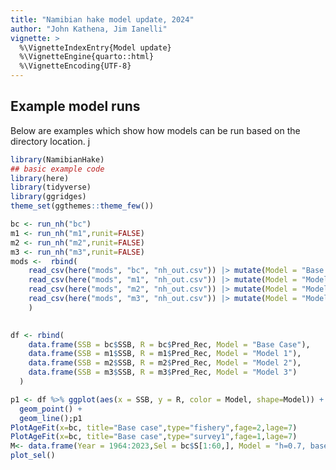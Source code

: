 ```yaml
---
title: "Namibian hake model update, 2024"
author: "John Kathena, Jim Ianelli"
vignette: >
  %\VignetteIndexEntry{Model update}
  %\VignetteEngine{quarto::html}
  %\VignetteEncoding{UTF-8}
---
```



## Example model runs

Below are examples which show how models can be run based on the directory location.
j
```r

library(NamibianHake)
## basic example code
library(here)
library(tidyverse)
library(ggridges)
theme_set(ggthemes::theme_few())

```

```r
bc <- run_nh("bc")
m1 <- run_nh("m1",runit=FALSE)
m2 <- run_nh("m2",runit=FALSE)
m3 <- run_nh("m3",runit=FALSE)
mods <-  rbind(
    read_csv(here("mods", "bc", "nh_out.csv")) |> mutate(Model = "Base Case"),
    read_csv(here("mods", "m1", "nh_out.csv")) |> mutate(Model = "Model 1"),
    read_csv(here("mods", "m2", "nh_out.csv")) |> mutate(Model = "Model 2"),
    read_csv(here("mods", "m3", "nh_out.csv")) |> mutate(Model = "Model 3")
    )
  

df <- rbind(
    data.frame(SSB = bc$SSB, R = bc$Pred_Rec, Model = "Base Case"),
    data.frame(SSB = m1$SSB, R = m1$Pred_Rec, Model = "Model 1"),
    data.frame(SSB = m2$SSB, R = m2$Pred_Rec, Model = "Model 2"),
    data.frame(SSB = m3$SSB, R = m3$Pred_Rec, Model = "Model 3") 
  ) 
```

```r

p1 <- df %>% ggplot(aes(x = SSB, y = R, color = Model, shape=Model)) +
  geom_point() +
  geom_line();p1
PlotAgeFit(x=bc, title="Base case",type="fishery",fage=2,lage=7)
PlotAgeFit(x=bc, title="Base case",type="survey1",fage=1,lage=7)
M<- data.frame(Year = 1964:2023,Sel = bc$S[1:60,], Model = "h=0.7, base case")
plot_sel()

```
